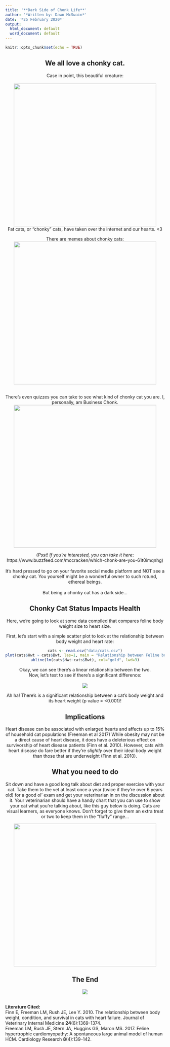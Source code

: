 ---
title: '**Dark Side of Chonk Life**'
author: '*Written by: Dawn McSwain*'
date: '*25 February 2020*'
output:
  html_document: default
  word_document: default
---
<style type="text/css">

h1.title {
  font-size: 38px;
  color: Black;
  text-align: center;
}
h4.author { /* Header 4 - and the author and data headers use this too  */
    font-size: 18px;
  color: Black;
  text-align: center;
}
h4.date { /* Header 4 - and the author and data headers use this too  */
  font-size: 18px;
  color: Black;
  text-align: center;
}
</style>
```{r setup, include=FALSE}
knitr::opts_chunk$set(echo = TRUE)
```
<center>
## We all love a chonky cat.
Case in point, this beautiful creature:
<br>
<br>
<img src="images\fat_cats\chonk.png" width="450" />
<br>
Fat cats, or "chonky" cats, have taken over the internet and our hearts. <3 

There are memes about chonky cats:
<br>
<center>
<img src="images\fat_cats\memechonk.png" width="450" />
</center>
<br>
There's even quizzes you can take to see what kind of chonky cat you are. 
I, personally, am Business Chonk.
<img src="images\fat_cats\BusinessChonk.png" width="450" />

(*Psst! If you're interested, you can take it here*: https://www.buzzfeed.com/mccracken/which-chonk-are-you-61t0imqnhg)
<br>
<br>
It's hard pressed to go on your favorite social media platform and NOT see a chonky cat. You yourself might be a wonderful owner to such rotund, ethereal beings.
<br>
<br>
But being a chonky cat has a dark side...

## Chonky Cat Status Impacts Health

Here, we're going to look at some data compiled that compares feline body weight size to heart size. 


First, let's start with a simple scatter plot to look at the relationship between body weight and heart rate:

```{r cars, echo=FALSE}
cats <- read.csv("data/cats.csv")
plot(cats$Hwt ~ cats$Bwt, las=1, main = "Relationship between Feline body weight and heart rate", xlab = "Body weight (kg)", ylab = "Heart weight (kg)", pch = 16, cex = 1, col = "dodger blue")
abline(lm(cats$Hwt~cats$Bwt), col="gold", lwd=3)
```

Okay, we can see there's a linear relationship between the two.
<br>
Now, let's test to see if there's a significant difference:
<br>
<br>
<center>
![](Rplot.png)
</center>
Ah ha! There's is a significant relationship between a cat's body weight and its heart weight (p value = <0.001)!

## Implications
Heart disease can be associated with enlarged hearts and affects up to 15% of household cat populations (Freeman et al 2017)
While obesity may not be a direct cause of heart disease, it does have a deleterious effect on survivorship of heart disease patients (Finn et al. 2010). However, cats with heart disease do fare better if they're *slightly* over their ideal body weight than those that are underweight (Finn et al. 2010). 

## What you need to do
Sit down and have a good long talk about diet and proper exercise with your cat. Take them to the vet at least once a year (twice if they're over 6 years old) for a good ol' exam and get your veterinarian in on the discussion about it. Your veterinarian should have a handy chart that you can use to show your cat what you're talking about, like this guy below is doing. Cats are visual learners, as everyone knows. Don't forget to give them an extra treat or two to keep them in the "fluffy" range...

<center>
<img src="images\fat_cats\owner.png" width="450" />
</center>



## The End
</center>
<center>
![](https://media.giphy.com/media/QvwMDYpAMUm6Q/giphy.gif)
</center>
<br>
**Literature Cited:**
<br>
Finn E, Freeman LM, Rush JE, Lee Y. 2010. The relationship between body weight, condition, and survival in cats with heart failure. Journal of Veterinary Internal Medicine **24**(6):1369-1374.
<br>
Freeman LM, Rush JE, Stern JA, Huggins GS, Maron MS. 2017. Feline hypertrophic cardiomyopathy: A spontaneous large animal model of human HCM. Cardiology Research **8**(4):139–142. 